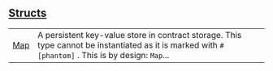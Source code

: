 
## [Structs](./core-starknet-storage-map-structs)

| | |
|:---|:---|
| [Map](./core-starknet-storage-map-Map) | A persistent key-value store in contract storage. This type cannot be instantiated as it is marked with `#[phantom]` . This is by design: `Map`... |
